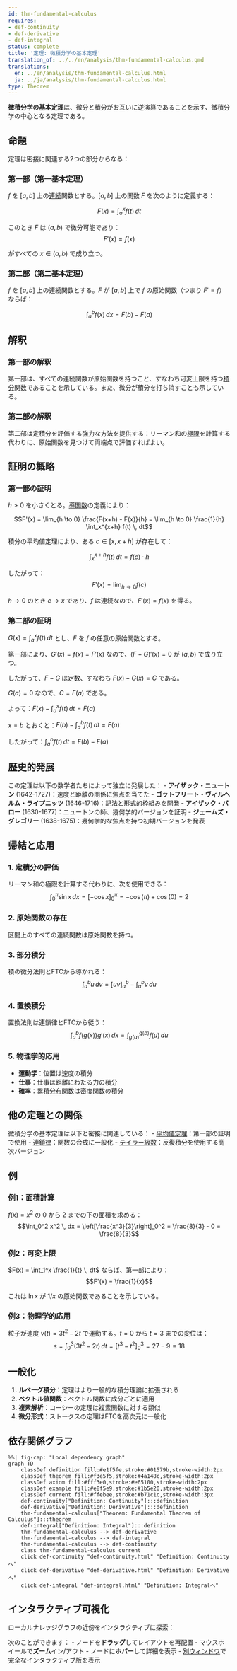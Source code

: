 ```yaml
---
id: thm-fundamental-calculus
requires:
- def-continuity
- def-derivative
- def-integral
status: complete
title: '定理: 微積分学の基本定理'
translation_of: ../../en/analysis/thm-fundamental-calculus.qmd
translations:
  en: ../en/analysis/thm-fundamental-calculus.html
  ja: ../ja/analysis/thm-fundamental-calculus.html
type: Theorem
---
```


**微積分学の基本定理**は、微分と積分がお互いに逆演算であることを示す、微積分学の中心となる定理である。

## 命題

定理は密接に関連する2つの部分からなる：

### 第一部（第一基本定理）

$f$ を $[a,b]$ 上の[連続](def-continuity.qmd)関数とする。$[a,b]$ 上の関数 $F$ を次のように定義する：

$$F(x) = \int_a^x f(t) \, dt$$

このとき $F$ は $(a,b)$ で微分可能であり：
$$F'(x) = f(x)$$

がすべての $x \in (a,b)$ で成り立つ。

### 第二部（第二基本定理）

$f$ を $[a,b]$ 上の連続関数とする。$F$ が $[a,b]$ 上で $f$ の原始関数（つまり $F' = f$）ならば：

$$\int_a^b f(x) \, dx = F(b) - F(a)$$

## 解釈

### 第一部の解釈
第一部は、すべての連続関数が原始関数を持つこと、すなわち可変上限を持つ[積分](def-integral.qmd)関数であることを示している。また、微分が積分を打ち消すことも示している。

### 第二部の解釈
第二部は定積分を評価する強力な方法を提供する：リーマン和の[極限](def-limit.qmd)を計算する代わりに、原始関数を見つけて両端点で評価すればよい。

## 証明の概略

### 第一部の証明

$h > 0$ を小さくとる。[導関数](def-derivative.qmd)の定義により：

$$F'(x) = \lim_{h \to 0} \frac{F(x+h) - F(x)}{h} = \lim_{h \to 0} \frac{1}{h} \int_x^{x+h} f(t) \, dt$$

積分の平均値定理により、ある $c \in [x, x+h]$ が存在して：

$$\int_x^{x+h} f(t) \, dt = f(c) \cdot h$$

したがって：
$$F'(x) = \lim_{h \to 0} f(c)$$

$h \to 0$ のとき $c \to x$ であり、$f$ は連続なので、$F'(x) = f(x)$ を得る。

### 第二部の証明

$G(x) = \int_a^x f(t) \, dt$ とし、$F$ を $f$ の任意の原始関数とする。

第一部により、$G'(x) = f(x) = F'(x)$ なので、$(F - G)'(x) = 0$ が $(a,b)$ で成り立つ。

したがって、$F - G$ は定数、すなわち $F(x) - G(x) = C$ である。

$G(a) = 0$ なので、$C = F(a)$ である。

よって：$F(x) - \int_a^x f(t) \, dt = F(a)$

$x = b$ とおくと：$F(b) - \int_a^b f(t) \, dt = F(a)$

したがって：$\int_a^b f(t) \, dt = F(b) - F(a)$

## 歴史的発展

この定理は以下の数学者たちによって独立に発展した：
- **アイザック・ニュートン** (1642-1727)：速度と距離の関係に焦点を当てた
- **ゴットフリート・ヴィルヘルム・ライプニッツ** (1646-1716)：記法と形式的枠組みを開発
- **アイザック・バロー** (1630-1677)：ニュートンの師、幾何学的バージョンを証明
- **ジェームズ・グレゴリー** (1638-1675)：幾何学的な焦点を持つ初期バージョンを発表

## 帰結と応用

### 1. 定積分の評価
リーマン和の極限を計算する代わりに、次を使用できる：
$$\int_0^{\pi} \sin x \, dx = [-\cos x]_0^{\pi} = -\cos(\pi) + \cos(0) = 2$$

### 2. 原始関数の存在
区間上のすべての連続関数は原始関数を持つ。

### 3. 部分積分
積の微分法則とFTCから導かれる：
$$\int_a^b u \, dv = [uv]_a^b - \int_a^b v \, du$$

### 4. 置換積分
置換法則は連鎖律とFTCから従う：
$$\int_a^b f(g(x))g'(x) \, dx = \int_{g(a)}^{g(b)} f(u) \, du$$

### 5. 物理学的応用
- **運動学**：位置は速度の積分
- **仕事**：仕事は距離にわたる力の積分
- **確率**：累積[分布](../probability-statistics/def-probability-distribution.qmd)関数は密度関数の積分

## 他の定理との関係

微積分学の基本定理は以下と密接に関連している：
- [平均値定理](thm-mean-value.qmd)：第一部の証明で使用
- [連鎖律](thm-chain-rule.qmd)：関数の合成に一般化
- [テイラー級数](thm-taylor-series.qmd)：反復積分を使用する高次バージョン

## 例

### 例1：面積計算
$f(x) = x^2$ の 0 から 2 までの下の面積を求める：
$$\int_0^2 x^2 \, dx = \left[\frac{x^3}{3}\right]_0^2 = \frac{8}{3} - 0 = \frac{8}{3}$$

### 例2：可変上限
$F(x) = \int_1^x \frac{1}{t} \, dt$ ならば、第一部により：
$$F'(x) = \frac{1}{x}$$

これは $\ln x$ が $1/x$ の原始関数であることを示している。

### 例3：物理学的応用
粒子が速度 $v(t) = 3t^2 - 2t$ で運動する。$t = 0$ から $t = 3$ までの変位は：
$$s = \int_0^3 (3t^2 - 2t) \, dt = [t^3 - t^2]_0^3 = 27 - 9 = 18$$

## 一般化

1. **ルベーグ積分**：定理はより一般的な積分理論に拡張される
2. **ベクトル値関数**：ベクトル関数に成分ごとに適用
3. **複素解析**：コーシーの定理は複素関数に対する類似
4. **微分形式**：ストークスの定理はFTCを高次元に一般化

## 依存関係グラフ

```mermaid
%%| fig-cap: "Local dependency graph"
graph TD
    classDef definition fill:#e1f5fe,stroke:#01579b,stroke-width:2px
    classDef theorem fill:#f3e5f5,stroke:#4a148c,stroke-width:2px
    classDef axiom fill:#fff3e0,stroke:#e65100,stroke-width:2px
    classDef example fill:#e8f5e9,stroke:#1b5e20,stroke-width:2px
    classDef current fill:#ffebee,stroke:#b71c1c,stroke-width:3px
    def-continuity["Definition: Continuity"]:::definition
    def-derivative["Definition: Derivative"]:::definition
    thm-fundamental-calculus["Theorem: Fundamental Theorem of Calculus"]:::theorem
    def-integral["Definition: Integral"]:::definition
    thm-fundamental-calculus --> def-derivative
    thm-fundamental-calculus --> def-integral
    thm-fundamental-calculus --> def-continuity
    class thm-fundamental-calculus current
    click def-continuity "def-continuity.html" "Definition: Continuityへ"
    click def-derivative "def-derivative.html" "Definition: Derivativeへ"
    click def-integral "def-integral.html" "Definition: Integralへ"
```

## インタラクティブ可視化

ローカルナレッジグラフの近傍をインタラクティブに探索：

::: {.graph-viz data-id="thm-fundamental-calculus" data-width="700" data-height="500"}
:::

次のことができます：
- ノードを**ドラッグ**してレイアウトを再配置
- マウスホイールで**ズーム**イン/アウト
- ノードに**ホバー**して詳細を表示
- [別ウィンドウ](../../output/interactive/thm-fundamental-calculus.html){target="_blank"}で完全なインタラクティブ版を表示